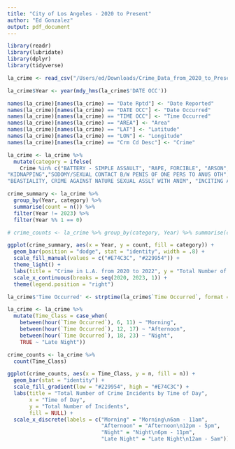 ```yaml
---
title: "City of Los Angeles - 2020 to Present"
author: "Ed Gonzalez"
output: pdf_document
---
```

```r
library(readr)
library(lubridate)
library(dplyr)
library(tidyverse)
```
```r
la_crime <- read_csv("/Users/ed/Downloads/Crime_Data_from_2020_to_Present.csv")

la_crime$Year <- year(mdy_hms(la_crime$'DATE OCC'))

names(la_crime)[names(la_crime) == "Date Rptd"] <- "Date Reported"
names(la_crime)[names(la_crime) == "DATE OCC"] <- "Date Occurred"
names(la_crime)[names(la_crime) == "TIME OCC"] <- "Time Occurred"
names(la_crime)[names(la_crime) == "AREA"] <- "Area"
names(la_crime)[names(la_crime) == "LAT"] <- "Latitude"
names(la_crime)[names(la_crime) == "LON"] <- "Longitude"
names(la_crime)[names(la_crime) == "Crm Cd Desc"] <- "Crime"
```

```r
la_crime <- la_crime %>%
  mutate(category = ifelse(
    Crime %in% c("BATTERY - SIMPLE ASSAULT", "RAPE, FORCIBLE", "ARSON","INTIMATE PARTNER - SIMPLE ASSAULT","ROBBERY","ASSAULT WITH DEADLY WEAPON, AGGRAVATED ASSAULT","BURGLARY", "INTIMATE PARTNER - AGGRAVATED ASSAULT","BATTERY WITH SEXUAL CONTACT", "BATTERY POLICE (SIMPLE)","SEX,UNLAWFUL(INC MUTUAL CONSENT, PENETRATION W/ FRGN OBJ", "OTHER ASSAULT", "SEXUAL PENETRATION W/FOREIGN OBJECT", "SHOTS FIRED AT INHABITED DWELLING", "KIDNAPPING - GRAND ATTEMPT", "DISCHARGE FIREARMS/SHOTS FIRED",
"KIDNAPPING","SODOMY/SEXUAL CONTACT B/W PENIS OF ONE PERS TO ANUS OTH", "CHILD ABUSE (PHYSICAL) - SIMPLE ASSAULT","RAPE, ATTEMPTED", "SHOTS FIRED AT MOVING VEHICLE, TRAIN OR AIRCRAFT", "CRIMINAL HOMICIDE", "ASSAULT WITH DEADLY WEAPON ON POLICE OFFICER", "HUMAN TRAFFICKING - COMMERCIAL SEX ACTS", "BATTERY ON A FIREFIGHTER", "CHILD ABUSE (PHYSICAL) - AGGRAVATED ASSAULT", "CRUELTY TO ANIMALS", "LYNCHING - ATTEMPTED", "MANSLAUGHTER, NEGLIGENT", "WEAPONS POSSESSION/BOMBING", "LYNCHING",
"BEASTIALITY, CRIME AGAINST NATURE SEXUAL ASSLT WITH ANIM", "INCITING A RIOT"), "violent", "nonviolent"))
```

```r
crime_summary <- la_crime %>%
  group_by(Year, category) %>%
  summarise(count = n()) %>%
  filter(Year != 2023) %>% 
  filter(Year %% 1 == 0)

# crime_counts <- la_crime %>% group_by(category, Year) %>% summarise(count = n())

ggplot(crime_summary, aes(x = Year, y = count, fill = category)) +
  geom_bar(position = "dodge", stat = "identity", width = .8) +
  scale_fill_manual(values = c("#E74C3C", "#229954")) +
  theme_light() +
  labs(title = "Crime in L.A. from 2020 to 2022", y = "Total Number of Crime", x = "Year", fill = "Type of Crime") +
  scale_x_continuous(breaks = seq(2020, 2023, 1)) +
  theme(legend.position = "right")

```

```r
la_crime$'Time Occurred' <- strptime(la_crime$`Time Occurred`, format ='%H%M')

la_crime <- la_crime %>%
  mutate(Time_Class = case_when(
    between(hour(`Time Occurred`), 6, 11) ~ "Morning",
    between(hour(`Time Occurred`), 12, 17) ~ "Afternoon",
    between(hour(`Time Occurred`), 18, 23) ~ "Night",
    TRUE ~ "Late Night"))

crime_counts <- la_crime %>%
  count(Time_Class)

ggplot(crime_counts, aes(x = Time_Class, y = n, fill = n)) +
  geom_bar(stat = "identity") +
  scale_fill_gradient(low = "#229954", high = "#E74C3C") +
  labs(title = "Total Number of Crime Incidents by Time of Day", 
       x = "Time of Day", 
       y = "Total Number of Incidents", 
       fill = NULL) +
  scale_x_discrete(labels = c("Morning" = "Morning\n6am - 11am", 
                              "Afternoon" = "Afternoon\n12pm - 5pm", 
                              "Night" = "Night\n6pm - 11pm", 
                              "Late Night" = "Late Night\n12am - 5am")) + theme_light()

```





